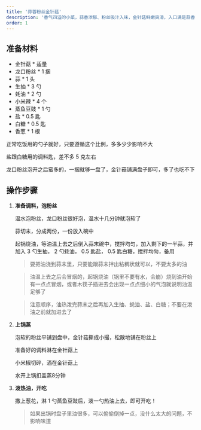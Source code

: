 ```yaml
---
title: '蒜蓉粉丝金针菇'
description: '香气四溢的小菜，蒜香浓郁、粉丝吸汁入味，金针菇鲜嫩爽滑，入口满是蒜香与鲜味的融合'
order: 1
---
```



## 准备材料

- 金针菇 \* 适量
- 龙口粉丝 \* 1 捆
- 蒜 \* 1 头
- 生抽 \* 3 勺
- 蚝油 \* 2 勺
- 小米辣 \* 4 个
- 蒸鱼豆豉 \* 1 勺
- 盐 \* 0.5 匙
- 白糖 \* 0.5 匙
- 香葱 \* 1 根

<Aside type='tip'>

正常吃饭用的勺子就好，只要遵循这个比例，多多少少影响不大

</Aside>

<Aside type='tip'>

盐跟白糖用的调料匙，差不多 5 克左右

</Aside>

<Aside type='tip'>

龙口粉丝泡开之后蛮多的，一捆就够一盘了，金针菇铺满盘子即可，多了也吃不下

</Aside>

## 操作步骤

<Steps>

1. **准备调料，泡粉丝**

   温水泡粉丝，龙口粉丝很好泡，温水十几分钟就泡软了

   蒜切末，分成两份，一份放入碗中

   起锅烧油，等油温上去之后倒入蒜末碗中，搅拌均匀，加入剩下的一半蒜，并加入 3 勺生抽， 2 勺蚝油， 0.5 匙盐， 0.5 匙白糖，搅拌均匀，备用

   > 要把油浇到蒜末里，只要能跟蒜末拌出粘稠状就可以，不要太多的油

   > 油温上去之后会冒烟的，起锅烧油（锅里不要有水，会崩）烧到油开始有一点点冒烟，或者木筷子插进去会出现一点点细小的气泡就说明油温足够了

   > 注意顺序，油热泼完蒜末之后再加入生抽、蚝油、盐、白糖；不要在泼油之前就加进去了

2. **上锅蒸**

   泡软的粉丝平铺到盘中，金针菇撕成小撮，松散地铺在粉丝上

   准备好的调料淋在金针菇上

   小米椒切碎，洒在金针菇上

   水开上锅扣盖蒸8分钟

3. **泼热油，开吃**

   撒上葱花，淋 1 勺蒸鱼豆豉后，泼一勺热油上去，即可开吃！

   > 如果出锅时盘子里油很多，可以偷偷倒掉一点，没什么太大的问题，不影响味道

</Steps>

